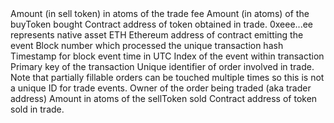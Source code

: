 <ParamField path="feeAmount">
Amount (in sell token) in atoms of the trade fee
</ParamField>
<ParamField path="buyAmount">
Amount (in atoms) of the buyToken bought
</ParamField>
<ParamField path="buyToken">
Contract address of token obtained in trade. 0xeee...ee represents native asset ETH
</ParamField>
<ParamField path="contract_address">
Ethereum address of contract emitting the event
</ParamField>
<ParamField path="evt_block_number">
Block number which processed the unique transaction hash
</ParamField>
<ParamField path="evt_block_time">
Timestamp for block event time in UTC
</ParamField>
<ParamField path="evt_index">
Index of the event within transaction
</ParamField>
<ParamField path="evt_tx_hash">
Primary key of the transaction
</ParamField>
<ParamField path="orderUid">
Unique identifier of order involved in trade. Note that partially fillable orders can be touched multiple times so this is not a unique ID for trade events.
</ParamField>
<ParamField path="owner">
Owner of the order being traded (aka trader address)
</ParamField>
<ParamField path="sellAmount">
Amount in atoms of the sellToken sold
</ParamField>
<ParamField path="sellToken">
Contract address of token sold in trade.
</ParamField>
